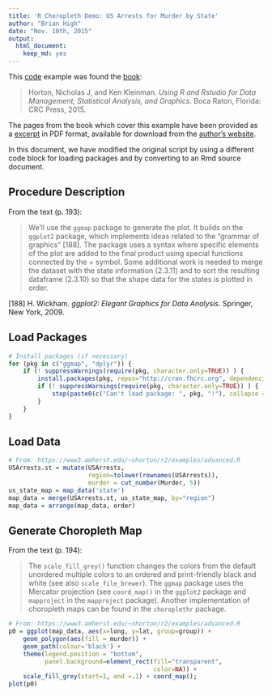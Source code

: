 ```yaml
---
title: 'R Choropleth Demo: US Arrests for Murder by State'
author: "Brian High"
date: "Nov. 10th, 2015"
output:
  html_document:
    keep_md: yes
---
```


This [code](https://www3.amherst.edu/~nhorton/r2/examples/advanced.R) example 
was found the [book](https://www.crcpress.com/Using-R-and-RStudio-for-Data-Management-Statistical-Analysis-and-Graphics/Horton-Kleinman/9781482237368):

> Horton, Nicholas J, and Ken Kleinman. *Using R 
> and Rstudio for Data Management, Statistical 
> Analysis, and Graphics*. Boca Raton, Florida: 
> CRC Press, 2015.

The pages from the book which cover this example have been provided as a 
[excerpt](https://www3.amherst.edu/~nhorton/r2/choropleth.pdf)
in PDF format, available for download from the 
[author's website](https://www3.amherst.edu/~nhorton/r2/excerpt.php).

In this document, we have modified the original script by using a 
different code block for loading packages and by converting to an Rmd 
source document.

## Procedure Description

From the text (p. 193):

> We'll use the `ggmap` package to generate the plot. It builds on the `ggplot2` 
> package, which implements ideas related to the "grammar of graphics" [188]. 
> The package uses a syntax where specific elements of the plot are added to 
> the final product using special functions connected by the + symbol. Some 
> additional work is needed to merge the dataset with the state information 
> (2.3.11) and to sort the resulting dataframe (2.3.10) so that the shape 
> data for the states is plotted in order.

[188] H. Wickham. *ggplot2: Elegant Graphics for Data Analysis*. Springer, 
New York, 2009.

## Load Packages

```r
# Install packages (if necessary)
for (pkg in c("ggmap", "dplyr")) {
    if (! suppressWarnings(require(pkg, character.only=TRUE)) ) {
        install.packages(pkg, repos="http://cran.fhcrc.org", dependencies=TRUE)
        if (! suppressWarnings(require(pkg, character.only=TRUE)) ) {
            stop(paste0(c("Can't load package: ", pkg, "!"), collapse = ""))
        }
    }
}
```

## Load Data

```r
# From: https://www3.amherst.edu/~nhorton/r2/examples/advanced.R
USArrests.st = mutate(USArrests, 
                      region=tolower(rownames(USArrests)),
                      murder = cut_number(Murder, 5))
us_state_map = map_data('state')
map_data = merge(USArrests.st, us_state_map, by="region")
map_data = arrange(map_data, order)
```

## Generate Choropleth Map

From the text (p. 194):

> The `scale_fill_grey()` function changes the colors from the default 
> unordered multiple colors to an ordered and print-friendly black and white 
> (see also `scale_file_brewer`). The `ggmap` package uses the Mercator 
> projection (see `coord_map()` in the `ggplot2` package and `mapproject` in 
> the `mapproject` package). Another implementation of choropleth maps can be 
> found in the `choroplethr` package.


```r
# From: https://www3.amherst.edu/~nhorton/r2/examples/advanced.R
p0 = ggplot(map_data, aes(x=long, y=lat, group=group)) +
    geom_polygon(aes(fill = murder)) +
    geom_path(colour='black') +
    theme(legend.position = "bottom", 
          panel.background=element_rect(fill="transparent",
                                        color=NA)) +
    scale_fill_grey(start=1, end =.1) + coord_map();
plot(p0)
```